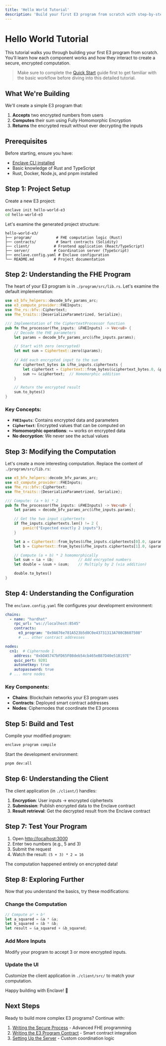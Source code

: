 ```yaml
---
title: 'Hello World Tutorial'
description: 'Build your first E3 program from scratch with step-by-step explanations'
---
```


# Hello World Tutorial

This tutorial walks you through building your first E3 program from scratch. You'll learn how each component works and how they interact to create a secure, encrypted computation.

> Make sure to complete the [Quick Start](/quick-start) guide first to get familiar with the basic workflow before diving into this detailed tutorial.

## What We're Building

We'll create a simple E3 program that:
1. **Accepts** two encrypted numbers from users
2. **Computes** their sum using Fully Homomorphic Encryption
3. **Returns** the encrypted result without ever decrypting the inputs

## Prerequisites

Before starting, ensure you have:
- [Enclave CLI installed](/installation)
- Basic knowledge of Rust and TypeScript
- Rust, Docker, Node.js, and pnpm installed

## Step 1: Project Setup

Create a new E3 project:

```bash
enclave init hello-world-e3
cd hello-world-e3
```

Let's examine the generated project structure:

```
hello-world-e3/
├── program/           # FHE computation logic (Rust)
├── contracts/         # Smart contracts (Solidity)
├── client/           # Frontend application (React/TypeScript)
├── server/           # Coordination server (TypeScript)
├── enclave.config.yaml # Enclave configuration
└── README.md         # Project documentation
```

## Step 2: Understanding the FHE Program

The heart of your E3 program is in `./program/src/lib.rs`. Let's examine the default implementation:

```rust
use e3_bfv_helpers::decode_bfv_params_arc;
use e3_compute_provider::FHEInputs;
use fhe_rs::bfv::Ciphertext;
use fhe_traits::{DeserializeParametrized, Serialize};

/// Implementation of the CiphertextProcessor function
pub fn fhe_processor(fhe_inputs: &FHEInputs) -> Vec<u8> {
    // Decode the FHE parameters
    let params = decode_bfv_params_arc(&fhe_inputs.params);

    // Start with zero (encrypted)
    let mut sum = Ciphertext::zero(&params);
    
    // Add each encrypted input to the sum
    for ciphertext_bytes in &fhe_inputs.ciphertexts {
        let ciphertext = Ciphertext::from_bytes(&ciphertext_bytes.0, &params).unwrap();
        sum += &ciphertext;  // Homomorphic addition
    }

    // Return the encrypted result
    sum.to_bytes()
}
```

### Key Concepts:

- **`FHEInputs`**: Contains encrypted data and parameters
- **`Ciphertext`**: Encrypted values that can be computed on
- **Homomorphic operations**: `+=` works on encrypted data
- **No decryption**: We never see the actual values

## Step 3: Modifying the Computation

Let's create a more interesting computation. Replace the content of `./program/src/lib.rs`:

```rust
use e3_bfv_helpers::decode_bfv_params_arc;
use e3_compute_provider::FHEInputs;
use fhe_rs::bfv::Ciphertext;
use fhe_traits::{DeserializeParametrized, Serialize};

/// Compute: (a + b) * 2
pub fn fhe_processor(fhe_inputs: &FHEInputs) -> Vec<u8> {
    let params = decode_bfv_params_arc(&fhe_inputs.params);

    // Get the two input ciphertexts
    if fhe_inputs.ciphertexts.len() != 2 {
        panic!("Expected exactly 2 inputs");
    }

    let a = Ciphertext::from_bytes(&fhe_inputs.ciphertexts[0].0, &params).unwrap();
    let b = Ciphertext::from_bytes(&fhe_inputs.ciphertexts[1].0, &params).unwrap();

    // Compute (a + b) * 2 homomorphically
    let sum = &a + &b;           // Add encrypted numbers
    let double = &sum + &sum;    // Multiply by 2 (via addition)

    double.to_bytes()
}
```

## Step 4: Understanding the Configuration

The `enclave.config.yaml` file configures your development environment:

```yaml
chains:
  - name: "hardhat"
    rpc_url: "ws://localhost:8545"
    contracts:
      e3_program: "0x9A676e781A523b5d0C0e43731313A708CB607508"
      # ... other contract addresses

nodes:
  cn1:  # Ciphernode 1
    address: "0xbDA5747bFD65F08deb54cb465eB87D40e51B197E"
    quic_port: 9201
    autonetkey: true
    autopassword: true
  # ... more nodes
```

### Key Components:

- **Chains**: Blockchain networks your E3 program uses
- **Contracts**: Deployed smart contract addresses
- **Nodes**: Ciphernodes that coordinate the E3 process

## Step 5: Build and Test

Compile your modified program:

```bash
enclave program compile
```

Start the development environment:

```bash
pnpm dev:all
```

## Step 6: Understanding the Client

The client application (in `./client/`) handles:

1. **Encryption**: User inputs → encrypted ciphertexts
2. **Submission**: Publish encrypted data to the Enclave contract
3. **Result retrieval**: Get the decrypted result from the Enclave contract

## Step 7: Test Your Program

1. Open [http://localhost:3000](http://localhost:3000)
2. Enter two numbers (e.g., 5 and 3)
3. Submit the request
4. Watch the result: `(5 + 3) * 2 = 16`

The computation happened entirely on encrypted data!

## Step 8: Exploring Further

Now that you understand the basics, try these modifications:

### Change the Computation

```rust
// Compute a² + b²
let a_squared = &a * &a;
let b_squared = &b * &b;
let result = &a_squared + &b_squared;
```

### Add More Inputs

Modify your program to accept 3 or more encrypted inputs.

### Update the UI

Customize the client application in `./client/src/` to match your computation.

Happy building with Enclave! 🚀 

## Next Steps

Ready to build more complex E3 programs? Continue with:

1. [Writing the Secure Process](/write-secure-program) - Advanced FHE programming
2. [Writing the E3 Program Contract](/write-e3-contract) - Smart contract integration
3. [Setting Up the Server](/setting-up-server) - Custom coordination logic

